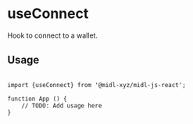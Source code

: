 # useConnect

Hook to connect to a wallet.

## Usage

```tsx

import {useConnect} from '@midl-xyz/midl-js-react';

function App () {
    // TODO: Add usage here
}

```

